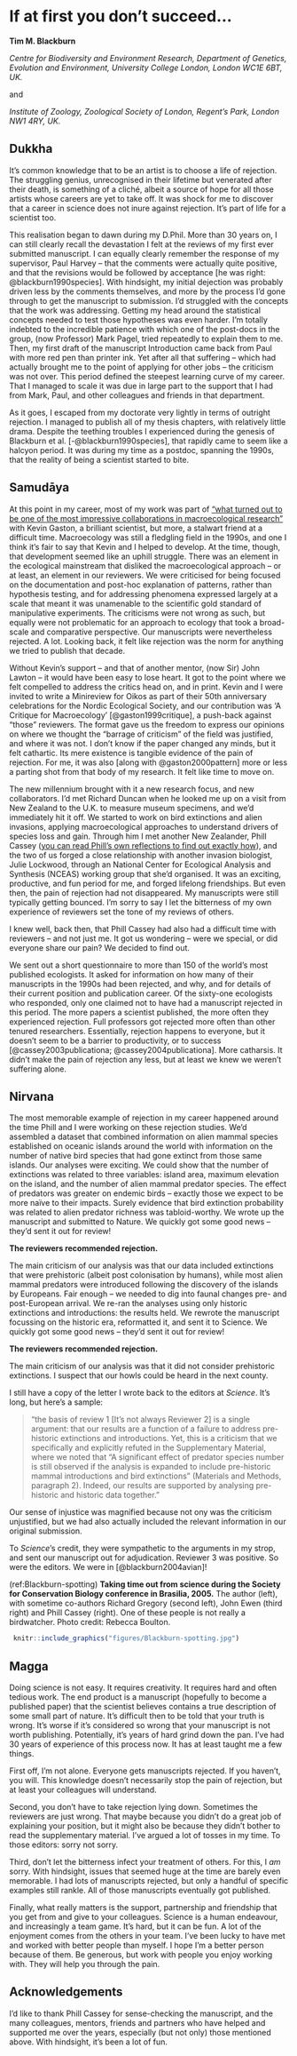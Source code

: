 # If at first you don’t succeed… {#Blackburn}

**Tim M. Blackburn**


*Centre for Biodiversity and Environment Research, Department of Genetics, Evolution and Environment, University College London, London WC1E 6BT, UK.*

and

*Institute of Zoology, Zoological Society of London, Regent’s Park, London NW1 4RY, UK.*


## Dukkha

It’s common knowledge that to be an artist is to choose a life of rejection. The struggling genius, unrecognised in their lifetime but venerated after their death, is something of a cliché, albeit a source of hope for all those artists whose careers are yet to take off. It was shock for me to discover that a career in science does not inure against rejection. It’s part of life for a scientist too. 

This realisation began to dawn during my D.Phil. More than 30 years on, I can still clearly recall the devastation I felt at the reviews of my first ever submitted manuscript. I can equally clearly remember the response of my supervisor, Paul Harvey – that the comments were actually quite positive, and that the revisions would be followed by acceptance [he was right: @blackburn1990species]. With hindsight, my initial dejection was probably driven less by the comments themselves, and more by the process I’d gone through to get the manuscript to submission. I’d struggled with the concepts that the work was addressing. Getting my head around the statistical concepts needed to test those hypotheses was even harder. I’m totally indebted to the incredible patience with which one of the post-docs in the group, (now Professor) Mark Pagel, tried repeatedly to explain them to me. Then, my first draft of the manuscript Introduction came back from Paul with more red pen than printer ink. Yet after all that suffering – which had actually brought me to the point of applying for other jobs – the criticism was not over. This period defined the steepest learning curve of my career. That I managed to scale it was due in large part to the support that I had from Mark, Paul, and other colleagues and friends in that department.   

As it goes, I escaped from my doctorate very lightly in terms of outright rejection. I managed to publish all of my thesis chapters, with relatively little drama. Despite the teething troubles I experienced during the genesis of Blackburn et al. [-@blackburn1990species], that rapidly came to seem like a halcyon period. It was during my time as a postdoc, spanning the 1990s, that the reality of being a scientist started to bite. 



## Samudāya 

At this point in my career, most of my work was part of [“what turned out to be one of the most impressive collaborations in macroecological research”](https://besjournals.onlinelibrary.wiley.com/hub/journal/13652656/macroecology_vi) with Kevin Gaston, a brilliant scientist, but more, a stalwart friend at a difficult time. Macroecology was still a fledgling field in the 1990s, and one I think it’s fair to say that Kevin and I helped to develop. At the time, though, that development seemed like an uphill struggle. There was an element in the ecological mainstream that disliked the macroecological approach – or at least, an element in our reviewers. We were criticised for being focused on the documentation and post-hoc explanation of patterns, rather than hypothesis testing, and for addressing phenomena expressed largely at a scale that meant it was unamenable to the scientific gold standard of manipulative experiments. The criticisms were not wrong as such, but equally were not problematic for an approach to ecology that took a broad-scale and comparative perspective. Our manuscripts were nevertheless rejected. A lot. Looking back, it felt like rejection was the norm for anything we tried to publish that decade. 

Without Kevin’s support – and that of another mentor, (now Sir) John Lawton – it would have been easy to lose heart. It got to the point where we felt compelled to address the critics head on, and in print. Kevin and I were invited to write a Minireview for Oikos as part of their 50th anniversary celebrations for the Nordic Ecological Society, and our contribution was 'A Critique for Macroecology' [@gaston1999critique], a push-back against “those” reviewers. The format gave us the freedom to express our opinions on where we thought the “barrage of criticism” of the field was justified, and where it was not. I don’t know if the paper changed any minds, but it felt cathartic. Its mere existence is tangible evidence of the pain of rejection. For me, it was also [along with @gaston2000pattern] more or less a parting shot from that body of my research. It felt like time to move on.

The new millennium brought with it a new research focus, and new collaborators. I’d met Richard Duncan when he looked me up on a visit from New Zealand to the U.K. to measure museum specimens, and we’d immediately hit it off. We started to work on bird extinctions and alien invasions, applying macroecological approaches to understand drivers of species loss and gain. Through him I met another New Zealander, Phill Cassey ([you can read Phill’s own reflections to find out exactly how](#Cassey)), and the two of us forged a close relationship with another invasion biologist, Julie Lockwood, through an National Center for Ecological Analysis and Synthesis (NCEAS) working group that she’d organised. It was an exciting, productive, and fun period for me, and forged lifelong friendships. But even then, the pain of rejection had not disappeared. My manuscripts were still typically getting bounced. I’m sorry to say I let the bitterness of my own experience of reviewers set the tone of my reviews of others.

I knew well, back then, that Phill Cassey had also had a difficult time with reviewers – and not just me. It got us wondering – were we special, or did everyone share our pain? We decided to find out.

We sent out a short questionnaire to more than 150 of the world’s most published ecologists. It asked for information on how many of their manuscripts in the 1990s had been rejected, and why, and for details of their current position and publication career. Of the sixty-one ecologists who responded, only one claimed not to have had a manuscript rejected in this period. The more papers a scientist published, the more often they experienced rejection. Full professors got rejected more often than other tenured researchers. Essentially, rejection happens to everyone, but it doesn’t seem to be a barrier to productivity, or to success [@cassey2003publicationa; @cassey2004publicationa]. More catharsis. It didn’t make the pain of rejection any less, but at least we knew we weren’t suffering alone.


## Nirvana

The most memorable example of rejection in my career happened around the time Phill and I were working on these rejection studies. We’d assembled a dataset that combined information on alien mammal species established on oceanic islands around the world with information on the number of native bird species that had gone extinct from those same islands. Our analyses were exciting. We could show that the number of extinctions was related to three variables: island area, maximum elevation on the island, and the number of alien mammal predator species. The effect of predators was greater on endemic birds – exactly those we expect to be more naïve to their impacts. Surely evidence that bird extinction probability was related to alien predator richness was tabloid-worthy. We wrote up the manuscript and submitted to Nature. We quickly got some good news – they’d sent it out for review!

**The reviewers recommended rejection.**

The main criticism of our analysis was that our data included extinctions that were prehistoric (albeit post colonisation by humans), while most alien mammal predators were introduced following the discovery of the islands by Europeans. Fair enough – we needed to dig into faunal changes pre- and post-European arrival. We re-ran the analyses using only historic extinctions and introductions: the results held. We rewrote the manuscript focussing on the historic era, reformatted it, and sent it to Science. We quickly got some good news – they’d sent it out for review!

**The reviewers recommended rejection.**

The main criticism of our analysis was that it did not consider prehistoric extinctions. I suspect that our howls could be heard in the next county.

I still have a copy of the letter I wrote back to the editors at _Science_. It’s long, but here’s a sample: 

>“the basis of review 1 [It’s not always Reviewer 2] is a single argument: that our results are a function of a failure to address pre-historic extinctions and introductions. Yet, this is a criticism that we specifically and explicitly refuted in the Supplementary Material, where we noted that “A significant effect of predator species number is still observed if the analysis is expanded to include pre-historic mammal introductions and bird extinctions” (Materials and Methods, paragraph 2). Indeed, our results are supported by analysing pre-historic and historic data together.” 

Our sense of injustice was magnified because not ony was the criticism unjustified, but we had also actually included the relevant information in our original submission.

To _Science_’s credit, they were sympathetic to the arguments in my strop, and sent our manuscript out for adjudication. Reviewer 3 was positive. So were the editors. We were in [@blackburn2004avian]! 


(ref:Blackburn-spotting) **Taking time out from science during the Society for Conservation Biology conference in Brasilia, 2005.** The author (left), with sometime co-authors Richard Gregory (second left), John Ewen (third right) and Phill Cassey (right). One of these people is not really a birdwatcher. Photo credit: Rebecca Boulton.

```{r Blackburn-spotting, echo=FALSE, out.width = '85%', fig.cap="(ref:Blackburn-spotting)"}
 knitr::include_graphics("figures/Blackburn-spotting.jpg")
```


## Magga
Doing science is not easy. It requires creativity. It requires hard and often tedious work. The end product is a manuscript (hopefully to become a published paper) that the scientist believes contains a true description of some small part of nature. It’s difficult then to be told that your truth is wrong. It’s worse if it’s considered so wrong that your manuscript is not worth publishing. Potentially, it’s years of hard grind down the pan. I’ve had 30 years of experience of this process now. It has at least taught me a few things. 

First off, I’m not alone. Everyone gets manuscripts rejected. If you haven’t, you will. This knowledge doesn’t necessarily stop the pain of rejection, but at least your colleagues will understand.

Second, you don’t have to take rejection lying down. Sometimes the reviewers are just wrong. That maybe because you didn’t do a great job of explaining your position, but it might also be because they didn’t bother to read the supplementary material. I’ve argued a lot of tosses in my time. To those editors: sorry not sorry. 

Third, don’t let the bitterness infect your treatment of others. For this, I _am_ sorry. With hindsight, issues that seemed huge at the time are barely even memorable. I had lots of manuscripts rejected, but only a handful of specific examples still rankle. All of those manuscripts eventually got published.

Finally, what really matters is the support, partnership and friendship that you get from and give to your colleagues. Science is a human endeavour, and increasingly a team game. It’s hard, but it can be fun. A lot of the enjoyment comes from the others in your team. I’ve been lucky to have met and worked with better people than myself. I hope I’m a better person because of them. Be generous, but work with people you enjoy working with. They will help you through the pain. 

## Acknowledgements
I’d like to thank Phill Cassey for sense-checking the manuscript, and the many colleagues, mentors, friends and partners who have helped and supported me over the years, especially (but not only) those mentioned above. With hindsight, it’s been a lot of fun.
